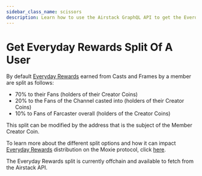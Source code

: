 ```yaml
---
sidebar_class_name: scissors
description: Learn how to use the Airstack GraphQL API to get the Everday Rewards split of a user.
---
```



# Get Everyday Rewards Split Of A User

By default [Everyday Rewards](https://build.moxie.xyz/the-moxie-protocol/everyday-rewards) earned from Casts and Frames by a member are split as follows:

- 70% to their Fans (holders of their Creator Coins)
- 20% to the Fans of the Channel casted into (holders of their Creator Coins)
- 10% to Fans of Farcaster overall (holders of the Creator Coins)

This split can be modified by the address that is the subject of the Member Creator Coin.

To learn more about the different split options and how it can impact [Everyday Rewards](https://build.moxie.xyz/the-moxie-protocol/everyday-rewards) distribution on the Moxie protocol, click [here](../../learn/technical-deep-dive/rewards-split.mdx).

The Everyday Rewards split is currently offchain and available to fetch from the Airstack API.
